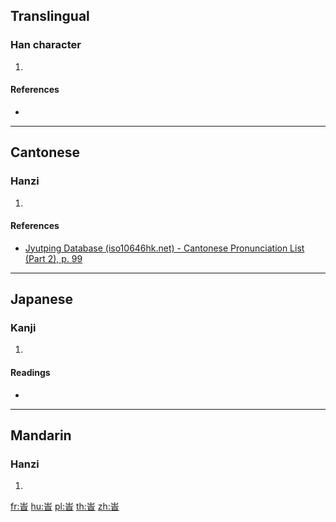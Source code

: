 ==Translingual==

===Han character===
{{Han char|rn=46|rad=山|as=06|sn=9|four=|canj=UYA|ids=⿳山亠日}}

# {{defn|Han|sort=山06}}

====References====
* {{Han ref|kx=0310.330|dkj=08045|hdz=10771.130|uh=5CD5|ud=23765}}

----

==Cantonese==

===Hanzi===
{{yue-hanzi|jyut=[[si4]]|y=si4}}

# {{defn|lang=yue|sort=山06}}

====References====
* [http://www.iso10646hk.net/jp/document/download.jsp Jyutping Database (iso10646hk.net) - Cantonese Pronunciation List (Part 2), p. 99]

----

==Japanese==

===Kanji===
{{ja-kanji|grade=|rs=山06}}

# {{defn|lang=ja|sort=山06}}

====Readings====
* {{ja-readings|on=[[し]] (shi)|kun=}}

----

==Mandarin==

===Hanzi===
{{cmn-hanzi|pin=[[shí]] ([[shi2]])|wg=shih<sup>2</sup>}}

# {{defn|lang=cmn|sort=山06}}

[[fr:峕]]
[[hu:峕]]
[[pl:峕]]
[[th:峕]]
[[zh:峕]]